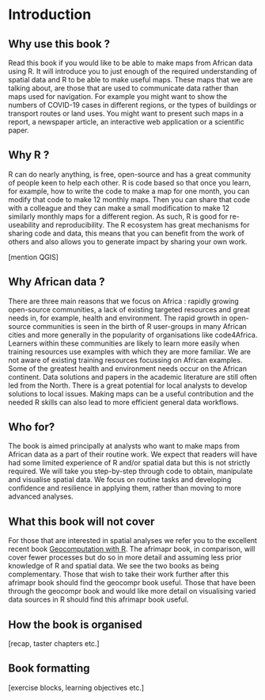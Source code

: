 # Introduction {#intro}

## Why use this book ?

Read this book if you would like to be able to make maps from African data  using R. It will introduce you to just enough of the required understanding of spatial data and R to be able to make useful maps. These maps that we are talking about, are those that are used to communicate data rather than maps used for navigation. For example you might want to show the numbers of COVID-19 cases in different regions, or the types of buildings or transport routes or land uses. You might want to present such maps in a report, a newspaper article, an interactive web application or a scientific paper. 

## Why R ?

R can do nearly anything, is free, open-source and has a great community of people keen to help each other. R is code based so that once you learn, for example, how to write the code to make a map for one month, you can modify that code to make 12 monthly maps. Then you can share that code with a colleague and they can make a small modification to make 12 similarly monthly maps for a different region. As such, R is good for re-useability and reproducibility. The R ecosystem has great mechanisms for sharing code and data, this means that you can benefit from the work of others and also allows you to generate impact by sharing your own work.    

[mention QGIS]

## Why African data ?

There are three main reasons that we focus on Africa : rapidly growing open-source communities, a lack of existing targeted resources and great needs in, for example, health and environment. The rapid growth in open-source communities is seen in the birth of R user-groups in many African cities and more generally in the popularity of organisations like code4Africa. Learners within these communities are likely to learn more easily when training resources use examples with which they are more familiar. We are not aware of existing training resources focussing on African examples. Some of the greatest health and environment needs occur on the African continent. Data solutions and papers in the academic literature are still often led from the North. There is a great potential for local analysts to develop solutions to local issues. Making maps can be a useful contribution and the needed R skills can also lead to more efficient general data workflows.  

## Who for?

The book is aimed principally at analysts who want to make maps from African data as a part of their routine work. We expect that readers will have had some limited experience of R and/or spatial data but this is not strictly required. We will take you step-by-step through code to obtain, manipulate and visualise spatial data. We focus on routine tasks and developing confidence and resilience in applying them, rather than moving to more advanced analyses.

## What this book will not cover

For those that are interested in spatial analyses we refer you to the excellent recent book [Geocomputation with R](https://geocompr.robinlovelace.net/). The afrimapr book, in comparison, will cover fewer processes but do so in more detail and assuming less prior knowledge of R and spatial data. We see the two books as being complementary. Those that wish to take their work further after this afrimapr book should find the geocompr book useful. Those that have been through the geocompr book and would like more detail on visualising varied data sources in R should find this afrimapr book useful. 

## How the book is organised
[recap, taster chapters etc.]

## Book formatting
[exercise blocks, learning objectives etc.]